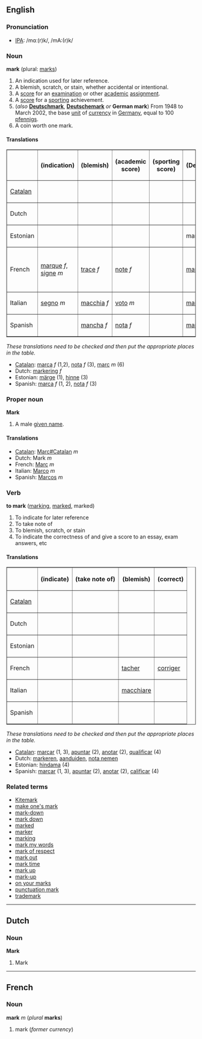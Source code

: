 ==English==
===Pronunciation===
*[[w:IPA|IPA]]: /mɑː(r)k/, /mA:(r)k/

===Noun===
'''mark''' (plural: [[marks]])

# An indication used for later reference.
# A blemish, scratch, or stain, whether accidental or intentional.
# A [[score]] for an [[examination]] or other [[academic]] [[assignment]].
# A [[score]] for a [[sporting]] achievement.
#(''also'' '''[[Deutschmark]]''', '''[[Deutschemark]]''' ''or'' '''German mark''') From 1948 to March 2002, the base [[unit]] of [[currency]] in [[Germany]], equal to 100 [[pfennig]]s.
# A coin worth one mark.

====Translations====

<table border="1" align="center" cellpadding="5">
<tr><th>        <th> (indication) <th> (blemish) <th> (academic score) <th> (sporting score) <th> (Deutschmark) <th> (coin) </tr>
<tr><td>[[Catalan]] <td>  <td>  <td>  <td>  <td>  <td>  </tr>
<tr><td>Dutch       <td>  <td>  <td>  <td>  <td>  <td>  </tr>
<tr><td>Estonian    <td>  <td>  <td>  <td>  <td> mark <td>  </tr>
<tr><td>French      <td> [[marque#French|marque]] ''f'',<br>[[signe]] ''m'' <td> [[trace#French|trace]] ''f'' <td> [[note#French|note]] ''f'' <td>  <td> [[mark#French|mark]] ''m'' <td> [[pièce]] ''f''<br>d'un mark </tr>
<tr><td>Italian     <td> [[segno]] ''m'' <td> [[macchia]] ''f'' <td> [[voto]] ''m'' <td>  <td> [[marco#Italian|marco]] ''m'' <td>  </tr>
<tr><td>Spanish     <td>  <td> [[mancha]] ''f'' <td> [[nota#Spanish|nota]] ''f'' <td>  <td> [[marco#Spanish|marco]] ''m'' <td>  </tr>
</table>

''These translations need to be checked and then put the appropriate places in the table.''
*[[Catalan]]: [[marca]] ''f'' (1,2), [[nota]] ''f'' (3), [[marc]] ''m'' (6)
*Dutch: [[markering]] ''f''
*Estonian: [[märge]] (1), [[hinne]] (3)
*Spanish: [[marca]] ''f'' (1, 2), [[nota]] ''f'' (3)

===Proper noun===
'''Mark'''

#A male [[given name]].

====Translations====
*[[Catalan]]: [[Marc#Catalan]] ''m''
*Dutch: Mark ''m''
*French: [[Marc#French|Marc]] ''m''
*Italian: [[Marco]] ''m''
*Spanish: [[Marcos]] ''m''

===Verb===
'''to mark''' ([[marking]], [[marked]], marked)

# To indicate for later reference
# To take note of
# To blemish, scratch, or stain
# To indicate the correctness of and give a score to an essay, exam answers, etc

====Translations====

<table border="1" align="center" cellpadding="5">
<tr><th>            <th> (indicate) <th> (take note of) <th> (blemish) <th> (correct) </tr>
<tr><td>[[Catalan]] <td>  <td>  <td>  <td>  </tr>
<tr><td>Dutch       <td>  <td>  <td>  <td>  </tr>
<tr><td>Estonian    <td>  <td>  <td>  <td>  </tr>
<tr><td>French      <td>  <td>  <td> [[tacher]] <td> [[corriger]] </tr>
<tr><td>Italian     <td>  <td>  <td> [[macchiare]] <td>  </tr>
<tr><td>Spanish     <td>  <td>  <td>  <td>  </tr>
</table>

''These translations need to be checked and then put the appropriate places in the table.''
*[[Catalan]]: [[marcar]] (1, 3), [[apuntar]] (2), [[anotar]] (2), [[qualificar]] (4)
*Dutch: [[markeren]], [[aanduiden]], [[nota nemen]]
*Estonian: [[hindama]] (4) 
*Spanish: [[marcar]] (1, 3), [[apuntar]] (2), [[anotar]] (2), [[calificar]] (4)

===Related terms===
*[[Kitemark]]
*[[make one's mark]]
*[[mark-down]]
*[[mark down]]
*[[marked]]
*[[marker]]
*[[marking]]
*[[mark my words]]
*[[mark of respect]]
*[[mark out]]
*[[mark time]]
*[[mark up]]
*[[mark-up]]
*[[on your marks]]
*[[punctuation mark]]
*[[trademark]]

----
==Dutch==
===Noun===

'''Mark'''

#Mark

----
==French==
===Noun===
'''mark''' ''m'' (''plural'' '''marks''')

#mark (''former currency'')